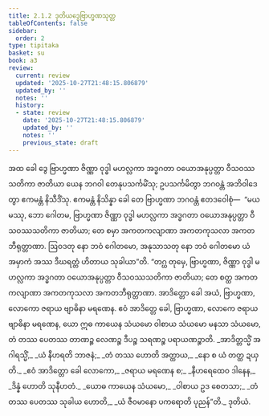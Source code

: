 ```yaml
---
title: 2.1.2 ဒုတိယဒွေဗြာဟ္မဏသုတ္တ
tableOfContents: false
sidebar:
  order: 2
type: tipitaka
basket: su
book: a3
review:
  current: review
  updated: '2025-10-27T21:48:15.806879'
  updated_by: ''
  notes: ''
  history:
  - state: review
    date: '2025-10-27T21:48:15.806879'
    updated_by: ''
    notes: ''
    previous_state: draft
---
```



<ReviewStatus review={frontmatter.review} showDetails={true} />

<HypothesisAnnotation frontmatter={frontmatter} />

<DynamicBreadcrumb />

<Division number="53" book="a3" e="ch" v="15" p="155">

<Paragraph number="319" book="a3">
အထ ခေါ ဒွေ ဗြာဟ္မဏာ ဇိဏ္ဏာ ဝုဒ္ဓါ မဟလ္လကာ အဒ္ဓဂတာ ဝယောအနုပ္ပတ္တာ ဝီသဝဿသတိကာ ဇာတိယာ ယေန ဘဂဝါ တေနုပသင်္ကမိံသု; ဥပသင်္ကမိတွာ ဘဂဝန္တံ အဘိဝါဒေတွာ ဧကမန္တံ နိသီဒိံသု. ဧကမန္တံ နိသိန္နာ ခေါ တေ ဗြာဟ္မဏာ ဘဂဝန္တံ ဧတဒဝေါစုံ—  “မယမဿု, ဘော ဂေါတမ, ဗြာဟ္မဏာ ဇိဏ္ဏာ ဝုဒ္ဓါ မဟလ္လကာ အဒ္ဓဂတာ ဝယောအနုပ္ပတ္တာ ဝီသဝဿသတိကာ ဇာတိယာ; တေ စမှာ အကတကလျာဏာ အကတကုသလာ အကတဘီရုတ္တာဏာ. ဩဝဒတု နော ဘဝံ ဂေါတမော, အနုသာသတု နော ဘဝံ ဂေါတမော ယံ အမှာကံ အဿ ဒီဃရတ္တံ ဟိတာယ သုခါယာ”တိ.
</Paragraph>

<Paragraph number="320" book="a3">
“တဂ္ဃ တုမှေ, ဗြာဟ္မဏာ, ဇိဏ္ဏာ ဝုဒ္ဓါ မဟလ္လကာ အဒ္ဓဂတာ ဝယောအနုပ္ပတ္တာ ဝီသဝဿသတိကာ ဇာတိယာ; တေ စတ္ထ အကတကလျာဏာ အကတကုသလာ အကတဘီရုတ္တာဏာ. အာဒိတ္တော ခေါ အယံ, ဗြာဟ္မဏာ, လောကော ဇရာယ ဗျာဓိနာ မရဏေန. ဧဝံ အာဒိတ္တေ ခေါ, ဗြာဟ္မဏာ, လောကေ ဇရာယ ဗျာဓိနာ မရဏေန, ယော ဣဓ ကာယေန သံယမော ဝါစာယ သံယမော မနသာ သံယမော, တံ တဿ ပေတဿ တာဏဉ္စ လေဏဉ္စ ဒီပဉ္စ သရဏဉ္စ ပရာယဏဉ္စာတိ.
</Paragraph>

<Paragraph number="321" type="verses" book="a3">
_အာဒိတ္တသ္မိံ အဂါရသ္မိံ,_  
_ယံ နီဟရတိ ဘာဇနံ;_  
_တံ တဿ ဟောတိ အတ္ထာယ,_  
_နော စ ယံ တတ္ထ ဍယှတိ._  

</Paragraph>

<Paragraph number="322" type="verses" book="a3">
_ဧဝံ အာဒိတ္တော ခေါ လောကော,_  
_ဇရာယ မရဏေန စ;_  
_နီဟရေထေဝ ဒါနေန,_  
_ဒိန္နံ ဟောတိ သုနီဟတံ._  

</Paragraph>

<Paragraph number="323" type="verses" book="a3">
_ယောဓ ကာယေန သံယမော,_  
_ဝါစာယ ဥဒ စေတသာ;_  
_တံ တဿ ပေတဿ သုခါယ ဟောတိ,_  
_ယံ ဇီဝမာနော ပကရောတိ ပုညန်”တိ._  


</Paragraph>
</Division>

<Paragraph number="324" type="center" book="a3">
ဒုတိယံ.
</Paragraph>